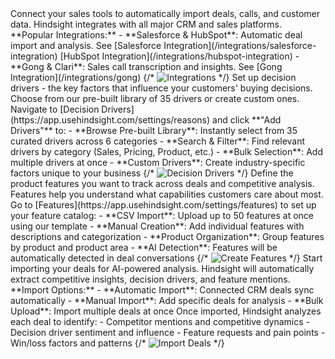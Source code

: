 <Steps>
  <Step icon="plug" title="Connect Integrations">
    Connect your sales tools to automatically import deals, calls, and customer
    data. Hindsight integrates with all major CRM and sales platforms. **Popular
    Integrations:** 
    - **Salesforce & HubSpot**: Automatic deal import and
    analysis. See [Salesforce Integration](/integrations/salesforce-integration) [HubSpot Integration](/integrations/hubspot-integration) 
    - **Gong & Clari**: Sales call transcription and insights. See [Gong Integration](/integrations/gong) 
    {/* <img alt="Integrations" classname="block" src="/images/integrations.png" /> */}
  </Step>

  <Step icon="users-viewfinder" title="Create Decision Drivers">
    Set up decision drivers - the key factors that influence your customers'
    buying decisions. Choose from our pre-built library of 35 drivers or create
    custom ones. Navigate to [Decision Drivers](https://app.usehindsight.com/settings/reasons) and click **"Add
    Drivers"** to: 
    - **Browse Pre-built Library**: Instantly select from 35
    curated drivers across 6 categories 
    - **Search & Filter**: Find relevant
    drivers by category (Sales, Pricing, Product, etc.) 
    - **Bulk Selection**: Add multiple drivers at once
    - **Custom Drivers**: Create industry-specific factors unique to your business
    {/* <img alt="Decision Drivers" classname="block" src="/images/decision-drivers.png" /> */}
  </Step>

  <Step icon="grid" title="Add Features">
    Define the product features you want to track across deals and competitive
    analysis. Features help you understand what capabilities customers care
    about most. Go to [Features](https://app.usehindsight.com/settings/features)
    to set up your feature catalog: 
    - **CSV Import**: Upload up to 50 features
    at once using our template 
    - **Manual Creation**: Add individual features
    with descriptions and categorization 
    - **Product Organization**: Group
    features by product and product area 
    - **AI Detection**: Features will be
    automatically detected in deal conversations
    {/* <img alt="Create Features" classname="block" src="/images/features/features-create.png" /> */}
  </Step>

  <Step icon="database" title="Import and Analyze Deals">
    Start importing your deals for AI-powered analysis. Hindsight will
    automatically extract competitive insights, decision drivers, and feature
    mentions. **Import Options:** 
    - **Automatic Import**: Connected CRM deals sync automatically 
    - **Manual Import**: Add specific deals for analysis 
    - **Bulk Upload**: Import multiple deals at once 
    Once imported, Hindsight analyzes each deal to identify: 
    - Competitor mentions and competitive dynamics 
    - Decision driver sentiment and influence 
    - Feature requests and pain points 
    - Win/loss factors and patterns
    {/* <img alt="Import Deals" classname="block" src="/images/deals-add.png" /> */}
  </Step>
</Steps>
